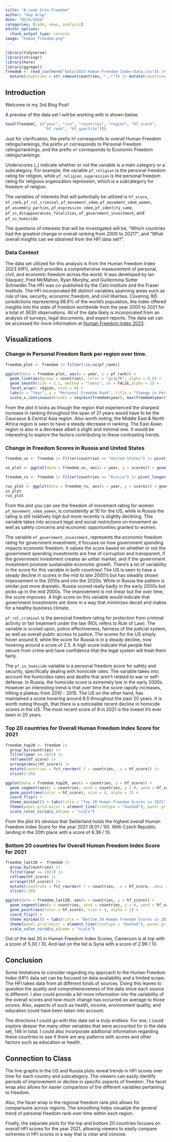 ```yaml
---
title: "A Look Into Freedom"
author: "Gop Arop"
date: "03/6/2024"
categories: [code, news, analysis]
editor_options: 
  chunk_output_type: console
image: "human_freedom.png"
---
```

```r
library(tidyverse)
library(stringr)
library(here)
library(ggrepel)
freedom <- read_csv(here("data/2023-Human-Freedom-Index-Data.csv")) |>
  mutate(countries = str_remove(countries, ",.*")) |> mutate(countries = str_replace(countries, "Russian Federation", "Russia"))
```

## Introduction

Welcome to my 3rd Blog Post!

A preview of the data set I will be working with is shown below.

```r
head(freedom[, c("year", "iso", "countries", "region", "hf_score", 
                 "hf_rank", "hf_quartile")])
```

Just for clarification, the prefix `hf` corresponds to overall Human Freedom ratings/rankings, the prefix `pf` corresponds to Personal Freedom ratings/rankings, and the prefix `ef` corresponds to Economic Freedom ratings/rankings. 

Underscores (_) indicate whether or not the variable is a main category or a subcategory. For example, the variable `pf_religion` is the personal freedom rating for religion, while `pf_religion_suppression` is the personal freedom rating for religious organization repression, which is a subcategory for freedom of religion. 

The variables of interests that will potentially be utilized is `hf_score`, `hf_rank`, `pf_rol_criminal`, `pf_movement_vdem`, `pf_movement_vdem_women`, `pf_assembly_parties`, `pf_expression_vdem`, `pf_identity_same`, `pf_ss_disappearances_fatalities`,  `ef_government_investment`, and `pf_ss_homicide`.

The questions of interests that will be investigated will be, "Which countries had the greatest change in overall ranking from 2000 to 2021?", and "What overall insights can we obtained from the HFI data set?".

### Data Context

The data set utilized for this analysis is from the Human Freedom Index 2023 (HFI), which provides a comprehensive measurement of personal, civil, and economic freedom across the world. It was developed by Ian Vásquez, Fred McMahon, Ryan Murphy, and Guillermina Sutter Schneider.The HFI was co-published by the Cato Institute and the Fraser Institute. The HFI incorporated 86 distinct variables spanning areas such as rule of law, security, economic freedom, and civil liberties. Covering 165 jurisdictions representing 98.8% of the world's population, the index offered insights into the state of freedom worldwide from the year 2000 to 2021 for a total of 3630 observations. All of the data likely is incorporated from an analysis of surveys, legal documents, and expert reports. The data set can be accessed for more information at [Human Freedom Index 2023](https://www.cato.org/human-freedom-index/2023). 

## Visualizations

### Change in Personal Freedom Rank per region over time.
```r
freedom_plot <- freedom |> filter(!is.na(pf_rank))

ggplot(data = freedom_plot, aes(x = year, y = pf_rank)) +
  geom_line(aes(group = countries), color = "gray70", alpha = 0.6) +
  geom_smooth(size = 1.1, method = "loess", se = FALSE,alpha = 2) +  
  facet_wrap(~ region, ncol = 4) +
  labs(x = "Year", y = "Personal Freedom Rank", title = "Change in Personal Freedom Rank by Region", subtitle = "Lower is Better!") +
  scale_x_continuous(breaks = seq(min(freedom$year), max(freedom$year), by = 5)) + theme_bw()

```

From the plot it looks as though the region that experienced the sharpest increase in ranking throughout the span of 21 years would have to be the Caucasus & Central Asia region. Also worth noting, the Middle East & North Africa region is seen to have a steady decrease in ranking. The East Asian region is also in a decrease albeit a slight and minimal one. It would be interesting to explore the factors contributing to these contrasting trends.


### Change in Freedom Scores in Russia and United States
```r
freedom_us <- freedom |> filter(countries == "United States") |> pivot_longer(cols = c("pf_movement_vdem_women", "ef_government_investment","pf_rol_criminal","pf_ss_homicide"), names_to = "variables", values_to = "scores") |> relocate("scores", "variables") |> filter(!is.na(scores))

us_plot <- ggplot(data = freedom_us, aes(x = year, y = scores)) + geom_point() + geom_line() + facet_wrap(~variables,  ncol= 2) + theme_bw() + labs(title = "United States Freedom Scores", x = "Year", y = "Freedom Index Score", subtitle = "Higher is Better!")

```


```r
freedom_ru <- freedom |> filter(countries == "Russia") |> pivot_longer(cols = c("pf_movement_vdem_women", "ef_government_investment","pf_rol_criminal","pf_ss_homicide"), names_to = "variables", values_to = "scores") |> relocate("scores", "variables") |> filter(!is.na(scores))

rus_plot <- ggplot(data = freedom_ru, aes(x = year, y = scores)) + geom_point() + geom_line() + facet_wrap(~variables,  ncol= 2) + theme_bw() + labs(title = "Russian Freedom Scores", x = "Year", y = "Freedom Index Score",subtitle = "Higher is Better!")
us_plot
rus_plot
```

From the plot you can see the freedom of movement rating for women `pf_movement_vdem_women`, is consistently at 10 for the US, while in Russia the rating is still relatively high but more recently is slightly declining. This variable takes into account legal and social restrictions on movement as well as safety concerns and economic opportunities granted to women. 

The variable `ef_government_investment`, represents the economic freedom rating for government investment, it focuses on how government spending impacts economic freedom. It values the score based on whether or not the government spending investments are free of corruption and transparent, if the government investment creates an unfair market, and if the government investment promote sustainable economic growth. There's a lot of variability in the score for this variable in both countries! The US is seen to have a steady decline in scores in the mid to late 2000's but has steadily shown improvement in the 2010s and into the 2020s. While in Russia the pattern is similar just more dramatic. Russia scored really badly in the early 2000s but picks up in the mid 2000s. The improvement is not linear but the over time, the score improves. A high score on this variable would indicate that government investments are done in a way that minimizes deceit and makes for a healthy business climate.  

`pf_rol_criminal` is the personal freedom rating for protection from criminal activity or fair treatment under the law (ROL refers to Rule of Law). The variable is scored upon, police effectiveness, fairness of the judicial system, as well as overall public access to justice. The scores for the US simply hover around 6, while the score for Russia is in a steady decline, now hovering around a score of 2.5. A high score indicate that people feel secure from crime and have confidence that the legal system will treat them fairly. 

The `pf_ss_homicide` variable is a personal freedom score for safety and security, specifically dealing with homicide rates. The variable takes into account the homicides rates and deaths that aren't related to war or self-defense. In Russia, the homicide score is extremely low in the early 2000s. However an interesting trend is that over time the score rapidly increases, hitting a plateau from 2010 - 2015. The US on the other hand, has maintained a score hovering around 8.5 throughout the past 20 years. It is worth noting though, that there is a noticeable recent decline in homicide scores in the US. The most recent score of 8 in 2021 is the lowest it's ever been in 20 years. 

### Top 20 countries for Overall Human Freedom Index Score for 2021
```r
freedom_top20 <- freedom |>
  group_by(countries) |>
  filter(year == 2021) |>
  reframe(hf_score) |>
  arrange(desc(hf_score)) |>
  mutate(countries = fct_reorder(.f = countries, .x = hf_score)) |>
  slice(1:20)

ggplot(data = freedom_top20, aes(x = countries, y = hf_score)) + 
  geom_segment(aes(x = countries, xend = countries, y = 0, yend = hf_score, color = hf_score), linewidth = 1.5) +
  geom_point(aes(color = hf_score), size = 4, alpha = 2) +
  coord_flip() +
  theme_minimal() + labs(title = "Top 20 Human Freedom Scores in 2021", x = "Countries", y = "Human Freedom Score") + 
  theme(panel.grid.major = element_line(linetype = "dashed"), panel.grid.minor = element_blank(), legend.position = "none") +
  scale_color_viridis_c(name = "scale")

```

From the plot it's obvious that Switerland holds the highest overall Human Freedom Index Score for the year 2021 (9.01 / 10). With Czech Republic landing in the 20th place with a score of 8.38 / 10. 

### Bottom 20 countries for Overall Human Freedom Index Score for 2021
```r
freedom_last20 <- freedom |>
  group_by(countries) |>
  filter(year == 2021) |>
  reframe(hf_score) |>
  arrange((hf_score)) |>
  mutate(countries = fct_reorder(.f = countries, .x = hf_score, .desc = TRUE)) |>
  slice(1:20)

ggplot(data = freedom_last20, aes(x = countries, y = hf_score)) + 
  geom_segment(aes(x = countries, xend = countries, y = 0, yend = hf_score, color = hf_score), linewidth = 1.5) +
  geom_point(aes(color = hf_score), size = 4, alpha = 2) +
  coord_flip() +
  theme_minimal() + labs(title = "Bottom 20 Human Freedom Scores in 2021", x = "Countries", y = "Human Freedom Score") + 
  theme(panel.grid.major = element_line(linetype = "dashed"), panel.grid.minor = element_blank(), legend.position = "none") +
  scale_color_viridis_c(name = "scale")
```

Out of the last 20 in Human Freedom Index Scores, Cameroon is at top with a score of 5.30 / 10. And last on the list is Syria with a score of 2.96 / 10. 

## Conclusion

Some limitations to consider regarding my approach to the Human Freedom Index (HFI) data set can be focused on data availability and a limited scope. The HFI takes data from all different kinds of sources. Doing this leaves to question the quality and comprehensiveness of the data since each source is different. I also could provide a bit more information into the variability of the overall scores and how much change has occurred on average to those scores. Also, aspects of such as health, income, environment quality, and education could have been taken into account. 

The directions I could go with this data set is truly endless. For one, I could explore deeper the many other variables that were accounted for in the data set, 146 in total. I could also incorporate additional information regarding these countries to see if there are any patterns with scores and other factors such as education or health. 

## Connection to Class

The line graphs in the US and Russia plots reveal trends in HFI scores over time for each country and subcategory. The viewers can easily identify periods of improvement or decline in specific aspects of freedom. The facet wrap also allows for easier comparison of the different variables pertaining to freedom. 

Also, the facet wrap in the regional freedom rank plot allows for comparisons across regions. The  smoothing helps visualize the general trend of personal freedom rank over time within each region.

Finally, the separate plots for the top and bottom 20 countries focuses on overall HFI scores for the year 2021, allowing viewers to easily compare extremes in HFI scores in a way that is clear and concise.


